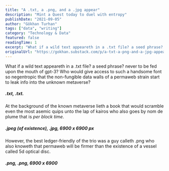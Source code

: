 ```yaml
---
title: "A .txt, a .png, and a .jpg appear"
description: "Mint a Quest today to duel with entropy"
publishDate: "2021-09-05"
author: "Gökhan Turhan"
tags: ["data", "writing"]
category: "Technology & Data"
featured: false
readingTime: 1
excerpt: "What if a wild text appeareth in a .txt file? a seed phrase? never to be fed upon the mouth of gpt-3? Who would give access to such a handsome font so negentropic that the non-fungible data walls of..."
originalUrl: "https://gokhan.substack.com/p/a-txt-a-png-and-a-jpg-appear"
---
```


What if a wild text appeareth in a .txt file? a seed phrase? never to be fed upon the mouth of gpt-3? Who would give access to such a handsome font so negentropic that the non-fungible data walls of a permaweb strain start to leak info into the unknown metaverse?

##### .txt, .txt.

At the background of the known metaverse lieth a book that would scramble even the most asemic quips unto the lap of kairos who also goes by nom de plume that is *per block time*.

##### .jpeg (of existence), .jpg, 6900 x 6900 px

However, the best ledger-friendly of the trio was a guy calleth .png who also knoweth that permaweb will be firmer than the existence of a vessel called 5d optical disc.

##### .png, .png, 6900 x 6900